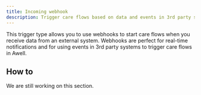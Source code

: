 ```yaml
---
title: Incoming webhook
description: Trigger care flows based on data and events in 3rd party systems
---
```


This trigger type allows you to use webhooks to start care flows when you receive data from an external system. Webhooks are perfect for real-time notifications and for using events in 3rd party systems to trigger care flows in Awell.

## How to

We are still working on this section.

